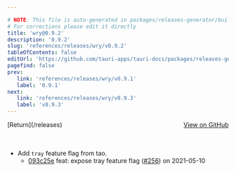 ```yaml
---

# NOTE: This file is auto-generated in packages/releases-generator/build.ts
# For corrections please edit it directly
title: 'wry@0.9.2'
description: '0.9.2'
slug: 'references/releases/wry/v0.9.2'
tableOfContents: false
editUrl: 'https://github.com/tauri-apps/tauri-docs/packages/releases-generator/build.ts'
pagefind: false
prev:
   link: 'references/releases/wry/v0.9.1'
   label: '0.9.1'
next:
   link: 'references/releases/wry/v0.9.3'
   label: 'v0.9.3'
---
```


<div style="margin-bottom:3rem; display: flex; justify-content: space-between; align-items: center"><span>[Return](/releases)</span><span><a href="https://github.com/tauri-apps/wry/releases/tag/wry-v0.9.2">View on GitHub</a></span></div>

- Add `tray` feature flag from tao.
  - [093c25e](https://github.com/tauri-apps/wry/commit/093c25ee68d51849b95a1a3b9341e5ad6021cecf) feat: expose tray feature flag ([#256](https://github.com/tauri-apps/wry/pull/256)) on 2021-05-10

